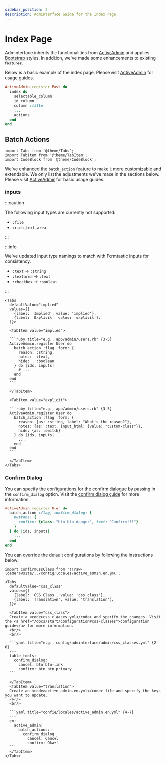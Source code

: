 ```yaml
---
sidebar_position: 2
description: Adminterface Guide for the Index Page.
---
```


# Index Page
Adminterface inherits the functionalities from [ActiveAdmin] and applies [Bootstrap] styles. In addition, we've made some enhancements to existing features.

Below is a basic example of the index page. Please visit [ActiveAdmin] for usage guides.
```ruby {2-8}
ActiveAdmin.register Post do
  index do
    selectable_column
    id_column
    column :title
    ...
    actions
  end
end
```

## Batch Actions
````mdx-code-block
import Tabs from '@theme/Tabs';
import TabItem from '@theme/TabItem';
import CodeBlock from '@theme/CodeBlock';
````

We've enhanced the `batch_action` feature to make it more customizable and extendable. We only list the adjustments we've made in the sections below. Please visit [ActiveAdmin][ActiveAdmin/batch-actions] for basic usage guides.

### Inputs
:::caution

The following input types are currently not supported:
- `:file`
- `:rich_text_area`

:::

:::info

We've updated input type namings to match with Formtastic inputs for consistency.
- `:text` -> `:string`
- `:textarea` -> `:text`
- `:checkbox` -> `:boolean`

:::


````mdx-code-block
<Tabs
  defaultValue="implied"
  values={[
    {label: 'Implied', value: 'implied'},
    {label: 'Explicit', value: 'explicit'},
  ]}>

  <TabItem value="implied">

  ```ruby title="e.g., app/admin/users.rb" {3-5}
  ActiveAdmin.register User do
    batch_action :flag, form: {
      reason: :string,
      notes:  :text,
      hide:   :boolean,
    } do |ids, inputs|
      # ...
    end
  end
  ```

  </TabItem>

  <TabItem value="explicit">

  ```ruby title="e.g., app/admin/users.rb" {3-5}
  ActiveAdmin.register User do
    batch_action :flag, form: {
      reason: {as: :string, label: "What's the reason?"},
      notes: {as: :text, input_html: {value: "custom-class"}},
      hide: {as: :switch}
    } do |ids, inputs|
      ...
    end
  end
  ```

  </TabItem>
</Tabs>
````

### Confirm Dialog
You can specify the configurations for the confirm dialogue by passing in the `confirm_dialog` option. Visit the [confirm dialog guide][Confirm Dialog] for more information.

```ruby title="e.g., app/admin/users.rb" {2-5}
ActiveAdmin.register User do
  batch_action :flag, confirm_dialog: {
    buttons: {
      confirm: {class: "btn btn-danger", text: "Confirm!!!"}
    }
  } do |ids, inputs|
    ...
  end
end
```

You can override the default configurations by following the instructions below:
````mdx-code-block
import ConfirmCssClass from '!!raw-loader!@site/../config/locales/active_admin.en.yml';

<Tabs
  defaultValue="css_class"
  values={[
    {label: 'CSS Class', value: 'css_class'},
    {label: 'Translation', value: 'translation'},
  ]}>

  <TabItem value="css_class">
  Create a <code>css_claases.yml</code> and specify the changes. Visit the <a href="/docs/start/configuration#css-classes">configuration guide</a> for more information.
  <br/>
  <br/>

  ```yaml title="e.g., config/adminterface/admin/css_classes.yml" {2-6}
  ---
  table_tools:
    confirm_dialog:
      cancel: btn btn-link
      confirm: btn btn-primary
  ```

  </TabItem>
  <TabItem value="translation">
  Create an <code>active_admin.en.yml</code> file and specify the keys you want to update.
  <br/>
  <br/>

  ```yaml title="config/locales/active_admin.en.yml" {4-7}
  ---
  en:
    active_admin:
      batch_actions:
        confirm_dialog:
          cancel: Cancel
          confirm: Okay!
  ```
  </TabItem>
</Tabs>
````

[ActiveAdmin]: https://activeadmin.info/3-index-pages.html
[ActiveAdmin/batch-actions]: https://activeadmin.info/9-batch-actions.html
[Bootstrap]: https://getbootstrap.com/docs/5.0/getting-started/introduction/
[Confirm Dialog]: /docs/enhancements/components#confirm-dialog
